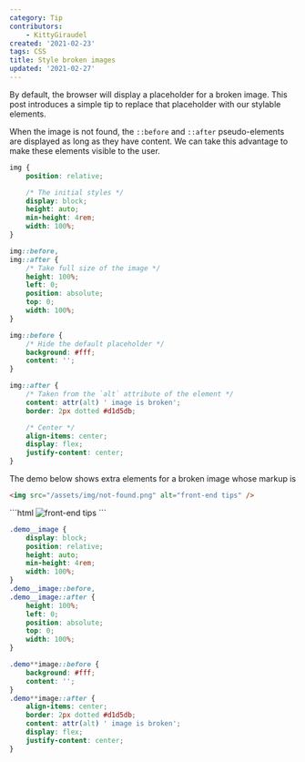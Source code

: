 ```yaml
---
category: Tip
contributors:
    - KittyGiraudel
created: '2021-02-23'
tags: CSS
title: Style broken images
updated: '2021-02-27'
---
```


By default, the browser will display a placeholder for a broken image. This post introduces a simple tip to replace that placeholder with our stylable elements.

When the image is not found, the `::before` and `::after` pseudo-elements are displayed as long as they have content. We can take this advantage to make these elements visible to the user.

```css
img {
    position: relative;

    /* The initial styles */
    display: block;
    height: auto;
    min-height: 4rem;
    width: 100%;
}

img::before,
img::after {
    /* Take full size of the image */
    height: 100%;
    left: 0;
    position: absolute;
    top: 0;
    width: 100%;
}

img::before {
    /* Hide the default placeholder */
    background: #fff;
    content: '';
}

img::after {
    /* Taken from the `alt` attribute of the element */
    content: attr(alt) ' image is broken';
    border: 2px dotted #d1d5db;

    /* Center */
    align-items: center;
    display: flex;
    justify-content: center;
}
```

The demo below shows extra elements for a broken image whose markup is

```html
<img src="/assets/img/not-found.png" alt="front-end tips" />
```

<Playground>
```html
<img class="demo__image" src="/assets/img/not-found.png" rel="nofollow" alt="front-end tips" />
```

```css
.demo__image {
    display: block;
    position: relative;
    height: auto;
    min-height: 4rem;
    width: 100%;
}
.demo__image::before,
.demo__image::after {
    height: 100%;
    left: 0;
    position: absolute;
    top: 0;
    width: 100%;
}

.demo**image::before {
    background: #fff;
    content: '';
}
.demo**image::after {
    align-items: center;
    border: 2px dotted #d1d5db;
    content: attr(alt) ' image is broken';
    display: flex;
    justify-content: center;
}
```
</Playground>
